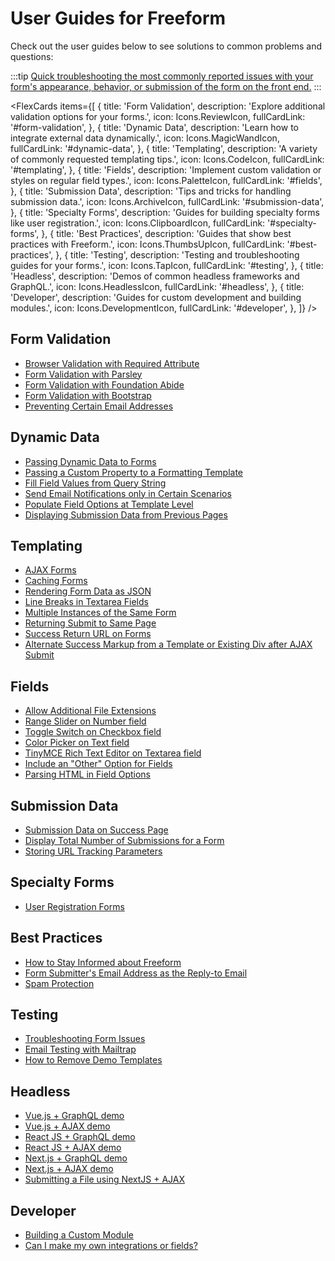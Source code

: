 

# User Guides for Freeform

Check out the user guides below to see solutions to common problems and questions:

:::tip
[Quick troubleshooting the most commonly reported issues with your form's appearance, behavior, or submission of the form on the front end.](./testing/troubleshooting-form-issues.mdx)
:::

<FlexCards
  items={[
    {
      title: 'Form Validation',
      description: 'Explore additional validation options for your forms.',
      icon: Icons.ReviewIcon,
      fullCardLink: '#form-validation',
    },
    {
      title: 'Dynamic Data',
      description: 'Learn how to integrate external data dynamically.',
      icon: Icons.MagicWandIcon,
      fullCardLink: '#dynamic-data',
    },
    {
      title: 'Templating',
      description: 'A variety of commonly requested templating tips.',
      icon: Icons.CodeIcon,
      fullCardLink: '#templating',
    },
    {
      title: 'Fields',
      description:
        'Implement custom validation or styles on regular field types.',
      icon: Icons.PaletteIcon,
      fullCardLink: '#fields',
    },
    {
      title: 'Submission Data',
      description: 'Tips and tricks for handling submission data.',
      icon: Icons.ArchiveIcon,
      fullCardLink: '#submission-data',
    },
    {
      title: 'Specialty Forms',
      description:
        'Guides for building specialty forms like user registration.',
      icon: Icons.ClipboardIcon,
      fullCardLink: '#specialty-forms',
    },
    {
      title: 'Best Practices',
      description: 'Guides that show best practices with Freeform.',
      icon: Icons.ThumbsUpIcon,
      fullCardLink: '#best-practices',
    },
    {
      title: 'Testing',
      description: 'Testing and troubleshooting guides for your forms.',
      icon: Icons.TapIcon,
      fullCardLink: '#testing',
    },
    {
      title: 'Headless',
      description: 'Demos of common headless frameworks and GraphQL.',
      icon: Icons.HeadlessIcon,
      fullCardLink: '#headless',
    },
    {
      title: 'Developer',
      description: 'Guides for custom development and building modules.',
      icon: Icons.DevelopmentIcon,
      fullCardLink: '#developer',
    },
  ]}
/>

## Form Validation

- [Browser Validation with Required Attribute](form-validation/required-attribute.mdx)
- [Form Validation with Parsley](form-validation/form-validation-with-parsley.mdx)
- [Form Validation with Foundation Abide](form-validation/form-validation-with-foundation-abide.mdx)
- [Form Validation with Bootstrap](form-validation/form-validation-with-bootstrap.mdx)
- [Preventing Certain Email Addresses](form-validation/preventing-email-addresses.mdx)

## Dynamic Data

- [Passing Dynamic Data to Forms](dynamic-data/passing-dynamic-data-to-forms.mdx)
- [Passing a Custom Property to a Formatting Template](dynamic-data/passing-custom-property-to-formatting-template.mdx)
- [Fill Field Values from Query String](dynamic-data/fill-field-values-from-query-string.mdx)
- [Send Email Notifications only in Certain Scenarios](dynamic-data/email-notifications-certain-scenarios.mdx)
- [Populate Field Options at Template Level](dynamic-data/populate-field-options-at-template-level.mdx)
- [Displaying Submission Data from Previous Pages](dynamic-data/displaying-submission-data-from-previous-pages.mdx)

## Templating

- [AJAX Forms](./templating/ajax-forms.mdx)
- [Caching Forms](./templating/caching-forms.mdx)
- [Rendering Form Data as JSON](./templating/rendering-form-data-as-json.mdx)
- [Line Breaks in Textarea Fields](./templating/line-breaks-in-textarea-fields.md)
- [Multiple Instances of the Same Form](./templating/multiple-instances-of-same-form.md)
- [Returning Submit to Same Page](./templating/return-same-page.md)
- [Success Return URL on Forms](./templating/success-return-on-forms.mdx)
- [Alternate Success Markup from a Template or Existing Div after AJAX Submit](./templating/ajax-return-loads-success.mdx)

## Fields

- [Allow Additional File Extensions](./fields/allow-additional-file-extensions.mdx)
- [Range Slider on Number field](./fields/range-slider-number.mdx)
- [Toggle Switch on Checkbox field](./fields/toggle-switch-checkbox.mdx)
- [Color Picker on Text field](./fields/color-picker-text.mdx)
- [TinyMCE Rich Text Editor on Textarea field](./fields/tinymce-editor-textarea.mdx)
- [Include an "Other" Option for Fields](./fields/other-option-for-fields.mdx)
- [Parsing HTML in Field Options](./fields/parsing-html-in-field-options.mdx)

## Submission Data

- [Submission Data on Success Page](./submission-data/submission-data-success.md)
- [Display Total Number of Submissions for a Form](./submission-data/total-number-of-submissions-for-form.md)
- [Storing URL Tracking Parameters](./submission-data/storing-url-tracking-parameters.mdx)

## Specialty Forms

- [User Registration Forms](./speciality-forms/user-registration-forms.mdx)

## Best Practices

- [How to Stay Informed about Freeform](./best-practices/stay-informed.mdx)
- [Form Submitter's Email Address as the Reply-to Email](./best-practices/admin-notifications-replyto-submitter.mdx)
- [Spam Protection](./best-practices/spam-protection.mdx)

## Testing

- [Troubleshooting Form Issues](./testing/troubleshooting-form-issues.mdx)
- [Email Testing with Mailtrap](./testing/email-testing-mailtrap.mdx)
- [How to Remove Demo Templates](./testing/remove-demo-templates.mdx)

## Headless

- [Vue.js + GraphQL demo](./headless/vuejs.mdx)
- [Vue.js + AJAX demo](./headless/vuejs.mdx)
- [React JS + GraphQL demo](./headless/reactjs.mdx)
- [React JS + AJAX demo](./headless/reactjs.mdx)
- [Next.js + GraphQL demo](./headless/nextjs.mdx)
- [Next.js + AJAX demo](./headless/nextjs.mdx)
- [Submitting a File using NextJS + AJAX](../headless/submitting-a-file-with-nextjs.mdx)

## Developer

- [Building a Custom Module](./developer/building-a-custom-module.mdx)
- [Can I make my own integrations or fields?](./developer/custom-integrations.mdx)
